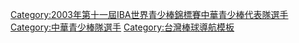{{Navbox
|bodyclass=hlist

| name  = 2003年第十一屆IBA世界青少棒錦標賽中華青少棒代表隊
| title = <font color="white">2005年第十二屆IBA世界青少棒錦標賽中華青少棒代表隊</font>
| titlestyle = background:navy; color:red;
| groupstyle = background:navy; color:#FFFFFF;
|group1=總教練
|list1= 
*[[黃武雄 (棒球)|黃武雄]] 
|group2=教練
|list2= 
*[[江仲豪]] 
* [[張適閔]]
|group3= 投手
|list3= 
*[[卓志名]] 
* [[邱子愷]] 
* [[吳俊彥]] 
* [[黃俊欽]] 
* [[吳信璁]] 
* [[鄭凱文 (棒球運動員)|鄭凱文]]
|group4= 捕手
|list4= 
*[[黃崇銘]] 
* [[尤信男]] 
* [[何孟軒]]
|group5= 內野手
|list5= 
*[[楊先賢]] 
* [[金偉成]] 
* [[江廷杰]] 
* [[陳柏丞]] 
* [[蔡森夫]]  
|group6= 外野手
|list6= 
*[[蔣智賢]] 
* [[林琨笙]] 
* [[林凱倫]] 
* [[高馗]] 
}}
<includeonly>[[Category:2003年第十一屆IBA世界青少棒錦標賽中華青少棒代表隊選手]] [[Category:中華青少棒隊選手]]
</includeonly><noinclude>[[Category:台灣棒球導航模板]]</noinclude>